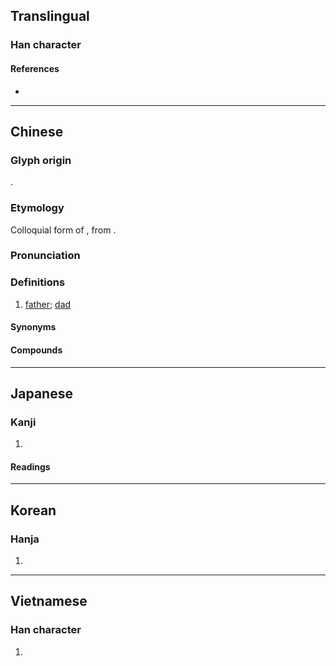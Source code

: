 {{character info/new}}
==Translingual==
{{stroke order|strokes=8}}

===Han character===
{{Han char|rn=88|rad=父|as=04|sn=8|four=80717|canj=CKAU|ids=⿱父巴}}

====References====
* {{Han ref|kx=0690.030|dkj=19723|dj=1103.020|hdz=32039.050|uh=7238|ud=29240|bh=AAA8|bd=43688}}

----

==Chinese==
{{zh-forms}}

===Glyph origin===
{{Han etym}}
{{Han compound|父|巴|ls=psc|c1=s|c2=p|t1=father}}.

===Etymology===
Colloquial form of {{och-l|父|father}}, from {{inh|zh|sit-pro|*p/ba||male; father}}.

===Pronunciation===
{{zh-pron
|m=bà
|m-s=ba2
|c=baa1
|h=pfs=pâ
|md=bă/bâ
|mn=xm,tw:pē/qz:pě/zz:pēe/xm,qz,tw:pâ/zz,twv:pa/pā/qz:pǎ
|mn_note=Xiamen, Zhangzhou, Taiwan: pē/pēe - vernacular (also written as {{zh-l|*父}}); pâ/pa - vernacular; pā - literary
Quanzhou: pě - vernacular (also written as {{zh-l|*父}}); pâ, pā - vernacular; pǎ - literary
|mn-t=bê6/ba1/ba5
|mn-t_note=bê6 - vernacular (also written as {{zh-l|*父}}); ba1/ba5 - literary
|w=1pa
|mc=y
|oc=y
|cat=n
}}

===Definitions===
{{zh-hanzi}}

# {{lb|zh|colloquial}} [[father]]; [[dad]]
#: {{zh-x|我 爸 是 ^李 ^@剛！|{{w|Li Gang incident|My '''father''' is Li Gang!}}}}

====Synonyms====
{{zh-dial|爸爸}}

====Compounds====
{{zh-der|爸爸|老爸|阿爸|郎爸}}

----

==Japanese==

===Kanji===
{{ja-kanji|grade=|rs=父04}}

# {{defn|lang=ja|sort=父04}}

====Readings====
{{ja-readings
|goon=ば
|kanon=は
|kun=}}

----

==Korean==

===Hanja===
{{ko-hanja|hangeul=파|eumhun=|rv=pa|mr=p'a|y=pha}}

# {{defn|lang=ko|sort=父04}}

----

==Vietnamese==

===Han character===
{{vi-hantu|[[ba]], [[bả]]}}

# {{defn|lang=vi}}